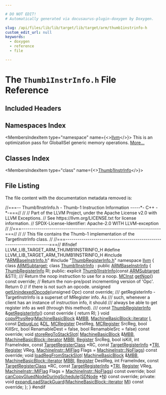 ```yaml
---

# DO NOT EDIT!
# Automatically generated via docusaurus-plugin-doxygen by Doxygen.

slug: /api/files/lib/lib/target/lib/target/arm/thumb1instrinfo-h
custom_edit_url: null
keywords:
  - doxygen
  - reference
  - file

---
```





# The `Thumb1InstrInfo.h` File Reference

<DoxygenPage pluginConfig={pluginConfig}>



## Included Headers

<IncludesList>
<IncludesListItem
  filePath="ARMBaseInstrInfo.h"
  permalink="/docs/api/files/lib/lib/target/lib/target/arm/armbaseinstrinfo-h"
  isLocal="true" />
<IncludesListItem
  filePath="ThumbRegisterInfo.h"
  permalink="/docs/api/files/lib/lib/target/lib/target/arm/thumbregisterinfo-h"
  isLocal="true" />
</IncludesList>

## Namespaces Index

<MembersIndex>

<MembersIndexItem
  type="namespace"
  name={<><a href="/docs/api/namespaces/llvm">llvm</a></>}>
This is an optimization pass for GlobalISel generic memory operations. <a href="/docs/api/namespaces/llvm/#details">More...</a>
</MembersIndexItem>

</MembersIndex>

## Classes Index

<MembersIndex>

<MembersIndexItem
  type="class"
  name={<><a href="/docs/api/classes/llvm/thumb1instrinfo">Thumb1InstrInfo</a></>}>
</MembersIndexItem>

</MembersIndex>


## File Listing

The file content with the documentation metadata removed is:

<ProgramListing>

<Link id="l00001" /><CodeLine lineNumber="1"><Highlight kind="comment">//===-- Thumb1InstrInfo.h - Thumb-1 Instruction Information -----&#42;- C++ -&#42;-===//</Highlight><Highlight kind="normal"></Highlight></CodeLine>
<Link id="l00002" /><CodeLine lineNumber="2"><Highlight kind="normal"></Highlight><Highlight kind="comment">//</Highlight><Highlight kind="normal"></Highlight></CodeLine>
<Link id="l00003" /><CodeLine lineNumber="3"><Highlight kind="normal"></Highlight><Highlight kind="comment">// Part of the LLVM Project, under the Apache License v2.0 with LLVM Exceptions.</Highlight><Highlight kind="normal"></Highlight></CodeLine>
<Link id="l00004" /><CodeLine lineNumber="4"><Highlight kind="normal"></Highlight><Highlight kind="comment">// See https://llvm.org/LICENSE.txt for license information.</Highlight><Highlight kind="normal"></Highlight></CodeLine>
<Link id="l00005" /><CodeLine lineNumber="5"><Highlight kind="normal"></Highlight><Highlight kind="comment">// SPDX-License-Identifier: Apache-2.0 WITH LLVM-exception</Highlight><Highlight kind="normal"></Highlight></CodeLine>
<Link id="l00006" /><CodeLine lineNumber="6"><Highlight kind="normal"></Highlight><Highlight kind="comment">//</Highlight><Highlight kind="normal"></Highlight></CodeLine>
<Link id="l00007" /><CodeLine lineNumber="7"><Highlight kind="normal"></Highlight><Highlight kind="comment">//===----------------------------------------------------------------------===//</Highlight><Highlight kind="normal"></Highlight></CodeLine>
<Link id="l00008" /><CodeLine lineNumber="8"><Highlight kind="normal"></Highlight><Highlight kind="comment">//</Highlight><Highlight kind="normal"></Highlight></CodeLine>
<Link id="l00009" /><CodeLine lineNumber="9"><Highlight kind="normal"></Highlight><Highlight kind="comment">// This file contains the Thumb-1 implementation of the TargetInstrInfo class.</Highlight><Highlight kind="normal"></Highlight></CodeLine>
<Link id="l00010" /><CodeLine lineNumber="10"><Highlight kind="normal"></Highlight><Highlight kind="comment">//</Highlight><Highlight kind="normal"></Highlight></CodeLine>
<Link id="l00011" /><CodeLine lineNumber="11"><Highlight kind="normal"></Highlight><Highlight kind="comment">//===----------------------------------------------------------------------===//</Highlight><Highlight kind="normal"></Highlight></CodeLine>
<Link id="l00012" /><CodeLine lineNumber="12"><Highlight kind="normal"></Highlight></CodeLine>
<Link id="l00013" /><CodeLine lineNumber="13"><Highlight kind="normal"></Highlight><Highlight kind="preprocessor">#ifndef LLVM&#95;LIB&#95;TARGET&#95;ARM&#95;THUMB1INSTRINFO&#95;H</Highlight><Highlight kind="normal"></Highlight></CodeLine>
<Link id="l00014" /><CodeLine lineNumber="14"><Highlight kind="normal"></Highlight><Highlight kind="preprocessor">#define LLVM&#95;LIB&#95;TARGET&#95;ARM&#95;THUMB1INSTRINFO&#95;H</Highlight><Highlight kind="normal"></Highlight></CodeLine>
<Link id="l00015" /><CodeLine lineNumber="15"><Highlight kind="normal"></Highlight></CodeLine>
<Link id="l00016" /><CodeLine lineNumber="16"><Highlight kind="normal"></Highlight><Highlight kind="preprocessor">#include &quot;<a href="/docs/api/files/lib/lib/target/lib/target/arm/armbaseinstrinfo-h">ARMBaseInstrInfo.h</a>&quot;</Highlight><Highlight kind="normal"></Highlight></CodeLine>
<Link id="l00017" /><CodeLine lineNumber="17"><Highlight kind="normal"></Highlight><Highlight kind="preprocessor">#include &quot;<a href="/docs/api/files/lib/lib/target/lib/target/arm/thumbregisterinfo-h">ThumbRegisterInfo.h</a>&quot;</Highlight><Highlight kind="normal"></Highlight></CodeLine>
<Link id="l00018" /><CodeLine lineNumber="18"><Highlight kind="normal"></Highlight></CodeLine>
<Link id="l00019" /><CodeLine lineNumber="19"><Highlight kind="normal"></Highlight><Highlight kind="keyword">namespace </Highlight><Highlight kind="normal"><a href="/docs/api/namespaces/llvm">llvm</a> &#123;</Highlight></CodeLine>
<Link id="l00020" /><CodeLine lineNumber="20"><Highlight kind="normal">  </Highlight><Highlight kind="keyword">class </Highlight><Highlight kind="normal"><a href="/docs/api/classes/llvm/armsubtarget">ARMSubtarget</a>;</Highlight></CodeLine>
<Link id="l00021" /><CodeLine lineNumber="21"><Highlight kind="normal"></Highlight></CodeLine>
<Link id="l00022" /><CodeLine lineNumber="22" lineLink="/docs/api/classes/llvm/thumb1instrinfo"><Highlight kind="normal"></Highlight><Highlight kind="keyword">class </Highlight><Highlight kind="normal"><a href="/docs/api/classes/llvm/thumb1instrinfo/#a0b2db65bc0fdda9727974edf6a99b0ec">Thumb1InstrInfo</a> : </Highlight><Highlight kind="keyword">public</Highlight><Highlight kind="normal"> <a href="/docs/api/classes/llvm/armbaseinstrinfo/#a7e82ffc3423eb67eef1e1a43f0b75ce7">ARMBaseInstrInfo</a> &#123;</Highlight></CodeLine>
<Link id="l00023" /><CodeLine lineNumber="23"><Highlight kind="normal">  <a href="/docs/api/structs/llvm/thumbregisterinfo">ThumbRegisterInfo</a> RI;</Highlight></CodeLine>
<Link id="l00024" /><CodeLine lineNumber="24"><Highlight kind="normal"></Highlight><Highlight kind="keyword">public</Highlight><Highlight kind="normal">:</Highlight></CodeLine>
<Link id="l00025" /><CodeLine lineNumber="25"><Highlight kind="normal">  </Highlight><Highlight kind="keyword">explicit</Highlight><Highlight kind="normal"> <a href="/docs/api/classes/llvm/thumb1instrinfo/#a0b2db65bc0fdda9727974edf6a99b0ec">Thumb1InstrInfo</a>(</Highlight><Highlight kind="keyword">const</Highlight><Highlight kind="normal"> <a href="/docs/api/classes/llvm/armsubtarget">ARMSubtarget</a> &amp;STI);</Highlight></CodeLine>
<Link id="l00026" /><CodeLine lineNumber="26"><Highlight kind="normal"></Highlight><Highlight kind="comment"></Highlight></CodeLine>
<Link id="l00027" /><CodeLine lineNumber="27"><Highlight kind="comment">  /// Return the noop instruction to use for a noop.</Highlight><Highlight kind="normal"></Highlight></CodeLine>
<Link id="l00028" /><CodeLine lineNumber="28"><Highlight kind="normal">  <a href="/docs/api/classes/llvm/mcinst">MCInst</a> <a href="/docs/api/classes/llvm/thumb1instrinfo/#a9f3014dd5d395d0e11fd2efedde63ac7">getNop</a>() </Highlight><Highlight kind="keyword">const override</Highlight><Highlight kind="normal">;</Highlight></CodeLine>
<Link id="l00029" /><CodeLine lineNumber="29"><Highlight kind="normal"></Highlight></CodeLine>
<Link id="l00030" /><CodeLine lineNumber="30"><Highlight kind="normal">  </Highlight><Highlight kind="comment">// Return the non-pre/post incrementing version of &#39;Opc&#39;. Return 0</Highlight><Highlight kind="normal"></Highlight></CodeLine>
<Link id="l00031" /><CodeLine lineNumber="31"><Highlight kind="normal">  </Highlight><Highlight kind="comment">// if there is not such an opcode.</Highlight><Highlight kind="normal"></Highlight></CodeLine>
<Link id="l00032" /><CodeLine lineNumber="32"><Highlight kind="normal">  </Highlight><Highlight kind="keywordtype">unsigned</Highlight><Highlight kind="normal"> <a href="/docs/api/classes/llvm/thumb1instrinfo/#aa2040e85554cd2338608849d197e5693">getUnindexedOpcode</a>(</Highlight><Highlight kind="keywordtype">unsigned</Highlight><Highlight kind="normal"> Opc) </Highlight><Highlight kind="keyword">const override</Highlight><Highlight kind="normal">;</Highlight></CodeLine>
<Link id="l00033" /><CodeLine lineNumber="33"><Highlight kind="normal"></Highlight><Highlight kind="comment"></Highlight></CodeLine>
<Link id="l00034" /><CodeLine lineNumber="34"><Highlight kind="comment">  /// getRegisterInfo - TargetInstrInfo is a superset of MRegister info.  As</Highlight></CodeLine>
<Link id="l00035" /><CodeLine lineNumber="35"><Highlight kind="comment">  /// such, whenever a client has an instance of instruction info, it should</Highlight></CodeLine>
<Link id="l00036" /><CodeLine lineNumber="36"><Highlight kind="comment">  /// always be able to get register info as well (through this method).</Highlight></CodeLine>
<Link id="l00037" /><CodeLine lineNumber="37"><Highlight kind="comment">  ///</Highlight><Highlight kind="normal"></Highlight></CodeLine>
<Link id="l00038" /><CodeLine lineNumber="38" lineLink="/docs/api/classes/llvm/thumb1instrinfo/#aae903a72e207eb075c06f413bbff146f"><Highlight kind="normal">  </Highlight><Highlight kind="keyword">const</Highlight><Highlight kind="normal"> <a href="/docs/api/structs/llvm/thumbregisterinfo">ThumbRegisterInfo</a> &amp;<a href="/docs/api/classes/llvm/thumb1instrinfo/#aae903a72e207eb075c06f413bbff146f">getRegisterInfo</a>()</Highlight><Highlight kind="keyword"> const override </Highlight><Highlight kind="normal">&#123; </Highlight><Highlight kind="keywordflow">return</Highlight><Highlight kind="normal"> RI; &#125;</Highlight></CodeLine>
<Link id="l00039" /><CodeLine lineNumber="39"><Highlight kind="normal"></Highlight></CodeLine>
<Link id="l00040" /><CodeLine lineNumber="40"><Highlight kind="normal">  </Highlight><Highlight kind="keywordtype">void</Highlight><Highlight kind="normal"> <a href="/docs/api/classes/llvm/thumb1instrinfo/#a3f2267000e9691f1bd4584f4eb4e0cc4">copyPhysReg</a>(<a href="/docs/api/classes/llvm/machinebasicblock">MachineBasicBlock</a> &amp;<a href="/docs/api/files/lib/lib/target/lib/target/arm/armslshardening-cpp/#a5958512eae2979bd2eb383977996a600">MBB</a>, <a href="/docs/api/classes/llvm/machinebasicblock/#ae34c996b58df9b9ce6695a0c8b70c533">MachineBasicBlock::iterator</a> <a href="/docs/api/files/lib/lib/support/md5-cpp/#ac0eafdc9ee161b71e7af98af736952fd">I</a>,</Highlight></CodeLine>
<Link id="l00041" /><CodeLine lineNumber="41"><Highlight kind="normal">                   </Highlight><Highlight kind="keyword">const</Highlight><Highlight kind="normal"> <a href="/docs/api/classes/llvm/debugloc">DebugLoc</a> &amp;<a href="/docs/api/files/lib/lib/target/lib/target/arm/armslshardening-cpp/#ad467c4ab9119043f9b7750ab986be61a">DL</a>, <a href="/docs/api/classes/llvm/mcregister">MCRegister</a> DestReg, <a href="/docs/api/classes/llvm/mcregister">MCRegister</a> SrcReg,</Highlight></CodeLine>
<Link id="l00042" /><CodeLine lineNumber="42"><Highlight kind="normal">                   </Highlight><Highlight kind="keywordtype">bool</Highlight><Highlight kind="normal"> KillSrc, </Highlight><Highlight kind="keywordtype">bool</Highlight><Highlight kind="normal"> RenamableDest = </Highlight><Highlight kind="keyword">false</Highlight><Highlight kind="normal">,</Highlight></CodeLine>
<Link id="l00043" /><CodeLine lineNumber="43"><Highlight kind="normal">                   </Highlight><Highlight kind="keywordtype">bool</Highlight><Highlight kind="normal"> RenamableSrc = </Highlight><Highlight kind="keyword">false</Highlight><Highlight kind="normal">) </Highlight><Highlight kind="keyword">const override</Highlight><Highlight kind="normal">;</Highlight></CodeLine>
<Link id="l00044" /><CodeLine lineNumber="44"><Highlight kind="normal">  </Highlight><Highlight kind="keywordtype">void</Highlight><Highlight kind="normal"> <a href="/docs/api/classes/llvm/thumb1instrinfo/#a952f199f7cb8a257a40193bcd67a976d">storeRegToStackSlot</a>(</Highlight></CodeLine>
<Link id="l00045" /><CodeLine lineNumber="45"><Highlight kind="normal">      <a href="/docs/api/classes/llvm/machinebasicblock">MachineBasicBlock</a> &amp;<a href="/docs/api/files/lib/lib/target/lib/target/arm/armslshardening-cpp/#a5958512eae2979bd2eb383977996a600">MBB</a>, <a href="/docs/api/classes/llvm/machinebasicblock/#ae34c996b58df9b9ce6695a0c8b70c533">MachineBasicBlock::iterator</a> <a href="/docs/api/files/lib/lib/target/lib/target/arm/armslshardening-cpp/#ad5f691fdc1a09aaf6df5fef958b35a3d">MBBI</a>, <a href="/docs/api/classes/llvm/register">Register</a> SrcReg,</Highlight></CodeLine>
<Link id="l00046" /><CodeLine lineNumber="46"><Highlight kind="normal">      </Highlight><Highlight kind="keywordtype">bool</Highlight><Highlight kind="normal"> isKill, </Highlight><Highlight kind="keywordtype">int</Highlight><Highlight kind="normal"> FrameIndex, </Highlight><Highlight kind="keyword">const</Highlight><Highlight kind="normal"> <a href="/docs/api/classes/llvm/targetregisterclass">TargetRegisterClass</a> &#42;RC,</Highlight></CodeLine>
<Link id="l00047" /><CodeLine lineNumber="47"><Highlight kind="normal">      </Highlight><Highlight kind="keyword">const</Highlight><Highlight kind="normal"> <a href="/docs/api/classes/llvm/targetregisterinfo">TargetRegisterInfo</a> &#42;<a href="/docs/api/files/lib/lib/codegen/machinesink-cpp/#a0f36ed1bc17fc1aa97fe291c439a0698">TRI</a>, <a href="/docs/api/classes/llvm/register">Register</a> VReg,</Highlight></CodeLine>
<Link id="l00048" /><CodeLine lineNumber="48"><Highlight kind="normal">      <a href="/docs/api/classes/llvm/machineinstr/#aafacf84de1cb994a92dc045f4aa1d518">MachineInstr::MIFlag</a> Flags = <a href="/docs/api/classes/llvm/machineinstr/#aafacf84de1cb994a92dc045f4aa1d518a75967179a013c48b7d5b1690cb0b47cc">MachineInstr::NoFlags</a>) </Highlight><Highlight kind="keyword">const override</Highlight><Highlight kind="normal">;</Highlight></CodeLine>
<Link id="l00049" /><CodeLine lineNumber="49"><Highlight kind="normal"></Highlight></CodeLine>
<Link id="l00050" /><CodeLine lineNumber="50"><Highlight kind="normal">  </Highlight><Highlight kind="keywordtype">void</Highlight><Highlight kind="normal"> <a href="/docs/api/classes/llvm/thumb1instrinfo/#a1eeb397bafd16951ce8898c83f21c5e4">loadRegFromStackSlot</a>(</Highlight></CodeLine>
<Link id="l00051" /><CodeLine lineNumber="51"><Highlight kind="normal">      <a href="/docs/api/classes/llvm/machinebasicblock">MachineBasicBlock</a> &amp;<a href="/docs/api/files/lib/lib/target/lib/target/arm/armslshardening-cpp/#a5958512eae2979bd2eb383977996a600">MBB</a>, <a href="/docs/api/classes/llvm/machinebasicblock/#ae34c996b58df9b9ce6695a0c8b70c533">MachineBasicBlock::iterator</a> <a href="/docs/api/files/lib/lib/target/lib/target/arm/armslshardening-cpp/#ad5f691fdc1a09aaf6df5fef958b35a3d">MBBI</a>,</Highlight></CodeLine>
<Link id="l00052" /><CodeLine lineNumber="52"><Highlight kind="normal">      <a href="/docs/api/classes/llvm/register">Register</a> DestReg, </Highlight><Highlight kind="keywordtype">int</Highlight><Highlight kind="normal"> FrameIndex, </Highlight><Highlight kind="keyword">const</Highlight><Highlight kind="normal"> <a href="/docs/api/classes/llvm/targetregisterclass">TargetRegisterClass</a> &#42;RC,</Highlight></CodeLine>
<Link id="l00053" /><CodeLine lineNumber="53"><Highlight kind="normal">      </Highlight><Highlight kind="keyword">const</Highlight><Highlight kind="normal"> <a href="/docs/api/classes/llvm/targetregisterinfo">TargetRegisterInfo</a> &#42;<a href="/docs/api/files/lib/lib/codegen/machinesink-cpp/#a0f36ed1bc17fc1aa97fe291c439a0698">TRI</a>, <a href="/docs/api/classes/llvm/register">Register</a> VReg,</Highlight></CodeLine>
<Link id="l00054" /><CodeLine lineNumber="54"><Highlight kind="normal">      <a href="/docs/api/classes/llvm/machineinstr/#aafacf84de1cb994a92dc045f4aa1d518">MachineInstr::MIFlag</a> Flags = <a href="/docs/api/classes/llvm/machineinstr/#aafacf84de1cb994a92dc045f4aa1d518a75967179a013c48b7d5b1690cb0b47cc">MachineInstr::NoFlags</a>) </Highlight><Highlight kind="keyword">const override</Highlight><Highlight kind="normal">;</Highlight></CodeLine>
<Link id="l00055" /><CodeLine lineNumber="55"><Highlight kind="normal"></Highlight></CodeLine>
<Link id="l00056" /><CodeLine lineNumber="56"><Highlight kind="normal">  </Highlight><Highlight kind="keywordtype">bool</Highlight><Highlight kind="normal"> <a href="/docs/api/classes/llvm/thumb1instrinfo/#abf4cc4a5813e990f6bbdac57138e6638">canCopyGluedNodeDuringSchedule</a>(<a href="/docs/api/classes/llvm/sdnode">SDNode</a> &#42;<a href="/docs/api/files/lib/lib/support/regcomp-c/#a0240ac851181b84ac374872dc5434ee4">N</a>) </Highlight><Highlight kind="keyword">const override</Highlight><Highlight kind="normal">;</Highlight></CodeLine>
<Link id="l00057" /><CodeLine lineNumber="57"><Highlight kind="normal"></Highlight><Highlight kind="keyword">private</Highlight><Highlight kind="normal">:</Highlight></CodeLine>
<Link id="l00058" /><CodeLine lineNumber="58"><Highlight kind="normal">  </Highlight><Highlight kind="keywordtype">void</Highlight><Highlight kind="normal"> <a href="/docs/api/files/lib/lib/target/lib/target/x86/x86instrinfo-cpp/#a6fbe25c9b97dceec5e6265b2bca2f716">expandLoadStackGuard</a>(<a href="/docs/api/classes/llvm/machinebasicblock/#ae34c996b58df9b9ce6695a0c8b70c533">MachineBasicBlock::iterator</a> <a href="/docs/api/files/lib/lib/codegen/lib/codegen/globalisel/irtranslator-cpp/#abe44dfdea65b4f7e11e0a608ab708b76">MI</a>) </Highlight><Highlight kind="keyword">const override</Highlight><Highlight kind="normal">;</Highlight></CodeLine>
<Link id="l00059" /><CodeLine lineNumber="59"><Highlight kind="normal">&#125;;</Highlight></CodeLine>
<Link id="l00060" /><CodeLine lineNumber="60"><Highlight kind="normal">&#125;</Highlight></CodeLine>
<Link id="l00061" /><CodeLine lineNumber="61"><Highlight kind="normal"></Highlight></CodeLine>
<Link id="l00062" /><CodeLine lineNumber="62"><Highlight kind="normal"></Highlight><Highlight kind="preprocessor">#endif</Highlight></CodeLine>

</ProgramListing>


</DoxygenPage>
